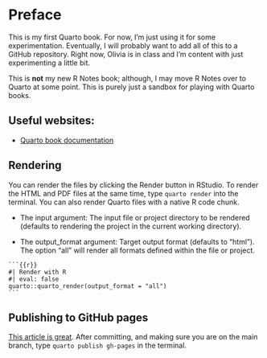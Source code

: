 # Preface {.unnumbered}

This is my first Quarto book. For now, I'm just using it for some experimentation. Eventually, I will probably want to add all of this to a GitHub repository. Right now, Olivia is in class and I'm content with just experimenting a little bit.

This is **not** my new R Notes book; although, I may move R Notes over to Quarto at some point. This is purely just a sandbox for playing with Quarto books.

## Useful websites:

-   [Quarto book documentation](https://quarto.org/docs/books/)

## Rendering

You can render the files by clicking the Render button in RStudio. To render the HTML and PDF files at the same time, type `quarto render` into the terminal. You can also render Quarto files with a native R code chunk.

- The input argument: The input file or project directory to be rendered (defaults to rendering the project in the current working directory).

- The output_format argument: Target output format (defaults to "html"). The option "all" will render all formats defined within the file or project.

````
```{{r}}
#| Render with R
#| eval: false
quarto::quarto_render(output_format = "all")
```
````

## Publishing to GitHub pages

[This article is great](https://quarto.org/docs/publishing/github-pages.html). After committing, and making sure you are on the main branch, type `quarto publish gh-pages` in the terminal.